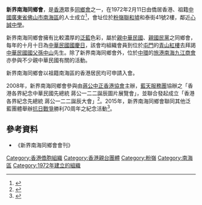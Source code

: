 '''新界南海同鄉會'''，是[[香港|香港]]眾多[[同鄉會|同鄉會]]之一，在1972年2月11日由僑居香港、祖籍[[中國|中國]][[廣東省|廣東省]][[佛山市|佛山市]][[南海區|南海區]]的人士成立<ref>{{cite web|url=http://www.godata.hk/nam-hoi-district-association-new-territories-limited-cyqxl/|accessdate=2016-11-14|title=香港新界南海同鄉會有限公司|publisher=GODATA.HK|archive-date=2019-05-20|archive-url=https://web.archive.org/web/20190520034204/http://www.godata.hk/nam-hoi-district-association-new-territories-limited-cyqxl/|dead-url=no}}</ref>，會址位於[[粉嶺|粉嶺]][[聯和墟|聯和墟]]和泰街41號2樓，鄰近[[心誠中學|心誠中學]]。

新界南海同鄉會擁有比較濃厚的[[泛藍|泛藍]]色彩，屬於[[香港親台團體|親中華民國]]、[[中國國民黨|親國民黨]]之同鄉會，每年的十月十日為[[中華民國國慶日|中華民國國慶日]]，該會均組織會員到位於[[屯門|屯門]]的[[青山紅樓|青山紅樓]]去拜謁[[中華民國|中華民國]][[國父|國父]][[孫中山|孫中山]]先生。除了新界南海同鄉會外，位於[[中環|中環]]的[[旅港南海九江商會|旅港南海九江商會]]亦參與不少親中華民國有關的活動。

新界南海同鄉會以祖籍南海區的香港居民均可申請入會。

2008年，新界南海同鄉會參與由[[蔣公中正香港協會|蔣公中正香港協會]]主辦，[[藍天服務團|藍天服務團]]協辦之「香港各界紀念中華民國先總統 蔣公一二二誕辰圖片展覽會」，並聯合發起成立「香港各界紀念先總統 蔣公一二二誕辰大會」<ref>{{cite news|url=http://www.boxun.com/news/gb/taiwan/2008/10/200810200014.shtml|title=「香港各界紀念中華民國先總統 蔣公一二二誕辰圖片展覽會」於10月26日舉行|date=2008-10-20|accessdate=2016-11-14|publisher=[[博訊|博訊]]|archive-date=2019-05-26|archive-url=https://web.archive.org/web/20190526192613/https://www.boxun.com/news/gb/taiwan/2008/10/200810200014.shtml|dead-url=no}}</ref>。2015年，新界南海同鄉會聯同其他泛藍團體舉辦[[抗日戰爭|抗日戰爭]]勝利70周年之紀念活動<ref>{{cite news|url=http://www.cdnews.com.tw/cdnews_site/docDetail.jsp?coluid=111&docid=103337894|title=聯合大會與蔣公中正崇德協會遞70團體連署聲明致日本政府|date=2015-08-14|accessdate=2016-11-14|publisher=[[中央日報|中央日報]]|archive-url=https://web.archive.org/web/20161115002841/http://www.cdnews.com.tw/cdnews_site/docDetail.jsp?coluid=111&docid=103337894|archive-date=2016-11-15|dead-url=yes}}</ref>。

==參考資料==
{{reflist}}
*《新界南海同鄉會會刊》

[[Category:香港僑胞組織|Category:香港僑胞組織]]
[[Category:香港親台團體|Category:香港親台團體]]
[[Category:粉嶺|Category:粉嶺]]
[[Category:南海區|Category:南海區]]
[[Category:1972年建立的組織|Category:1972年建立的組織]]
